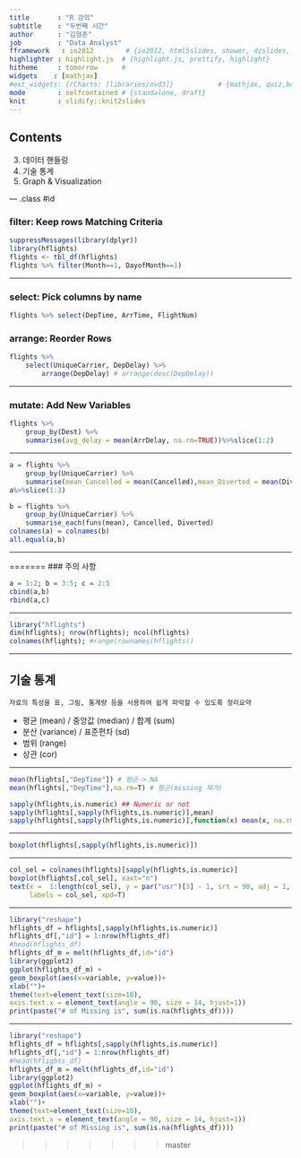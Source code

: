 ```yaml
---
title       : "R 강의"
subtitle    : "두번째 시간"
author      : "김형준"
job         : "Data Analyst"
fframework   : io2012        # {io2012, html5slides, shower, dzslides, ...}
highlighter : highlight.js  # {highlight.js, prettify, highlight}
hitheme     : tomorrow      # 
widgets    : [mathjax]
#ext_widgets: {rCharts: [libraries/nvd3]}           # {mathjax, quiz,bootstra}
mode        : selfcontained # {standalone, draft}
knit        : slidify::knit2slides
---
```


## Contents

3. 데이터 핸들링
4. 기술 통계
5. Graph & Visualization

--- .class #id

### filter: Keep rows Matching Criteria

```r
suppressMessages(library(dplyr))
library(hflights)
flights <- tbl_df(hflights)
flights %>% filter(Month==1, DayofMonth==1)
```

---

### select: Pick columns by name

```r
flights %>% select(DepTime, ArrTime, FlightNum)
```

### arrange: Reorder Rows

```r
flights %>% 
    select(UniqueCarrier, DepDelay) %>%
        arrange(DepDelay) # arrange(desc(DepDelay))
```

---

### mutate: Add New Variables
```r
flights %>%
    group_by(Dest) %>%
    summarise(avg_delay = mean(ArrDelay, na.rm=TRUE))%>%slice(1:2)
```

---
    
```r
a = flights %>%
    group_by(UniqueCarrier) %>%
    summarise(mean_Cancelled = mean(Cancelled),mean_Diverted = mean(Diverted))
a%>%slice(1:3)
```

```r
b = flights %>%
    group_by(UniqueCarrier) %>%
    summarise_each(funs(mean), Cancelled, Diverted)
colnames(a) = colnames(b)
all.equal(a,b)
```

---


=======
### 주의 사항
```r
a = 1:2; b = 3:5; c = 2:5
cbind(a,b)
rbind(a,c)
```

---

```r
library("hflights")
dim(hflights); nrow(hflights); ncol(hflights)
colnames(hflights); #range(rownames(hflights))
```

---

## 기술 통계

    자료의 특성을 표, 그림, 통계량 등을 사용하여 쉽게 파악할 수 있도록 정리요약

- 평균 (mean) / 중앙값 (median) / 합계 (sum)
- 분산 (variance) / 표준편차 (sd)
- 범위 (range)
- 상관 (cor)

---

```r
mean(hflights[,"DepTime"]) # 평균-> NA
mean(hflights[,"DepTime"],na.rm=T) # 평균(missing 제거)
```   

```r
sapply(hflights,is.numeric) ## Numeric or not
sapply(hflights[,sapply(hflights,is.numeric)],mean)
sapply(hflights[,sapply(hflights,is.numeric)],function(x) mean(x, na.rm=T))
```   


---


```r
boxplot(hflights[,sapply(hflights,is.numeric)])
```


---

```r
col_sel = colnames(hflights)[sapply(hflights,is.numeric)]
boxplot(hflights[,col_sel], xaxt="n")
text(x =  1:length(col_sel), y = par("usr")[3] - 1, srt = 90, adj = 1,
     labels = col_sel, xpd=T)
```

---

```r
library("reshape")
hflights_df = hflights[,sapply(hflights,is.numeric)]
hflights_df[,"id"] = 1:nrow(hflights_df)
#head(hflights_df)
hflights_df_m = melt(hflights_df,id="id")
library(ggplot2)
ggplot(hflights_df_m) +
geom_boxplot(aes(x=variable, y=value))+ 
xlab("")+
theme(text=element_text(size=10),
axis.text.x = element_text(angle = 90, size = 14, hjust=1))
print(paste("# of Missing is", sum(is.na(hflights_df))))
```

---

```r
library("reshape")
hflights_df = hflights[,sapply(hflights,is.numeric)]
hflights_df[,"id"] = 1:nrow(hflights_df)
#head(hflights_df)
hflights_df_m = melt(hflights_df,id="id")
library(ggplot2)
ggplot(hflights_df_m) +
geom_boxplot(aes(x=variable, y=value))+ 
xlab("")+
theme(text=element_text(size=10),
axis.text.x = element_text(angle = 90, size = 14, hjust=1))
print(paste("# of Missing is", sum(is.na(hflights_df))))
```
>>>>>>> master
